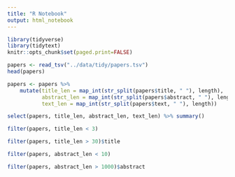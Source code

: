 ```yaml
---
title: "R Notebook"
output: html_notebook
---
```


```r
library(tidyverse)
library(tidytext)
knitr::opts_chunk$set(paged.print=FALSE)
```

```r
papers <- read_tsv("../data/tidy/papers.tsv")
head(papers)
```

```r
papers <- papers %>% 
    mutate(title_len = map_int(str_split(papers$title, " "), length),
           abstract_len = map_int(str_split(papers$abstract, " "), length),
           text_len = map_int(str_split(papers$text, " "), length))
```

```r
select(papers, title_len, abstract_len, text_len) %>% summary()
```

```r
filter(papers, title_len < 3)
```

```r
filter(papers, title_len > 30)$title
```

```r
filter(papers, abstract_len < 10)
```


```r
filter(papers, abstract_len > 1000)$abstract
```

